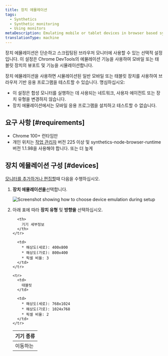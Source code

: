 ```yaml
---
title: 장치 에뮬레이션
tags:
  - Synthetics
  - Synthetic monitoring
  - Using monitors
metaDescription: Emulating mobile or tablet devices in browser based synthetic monitors
translationType: machine
---
```



장치 에뮬레이션은 단순하고 스크립팅된 브라우저 모니터에 사용할 수 있는 선택적 설정입니다. 이 설정은 Chrome DevTools의 에뮬레이션 기능을 사용하여 모바일 또는 태블릿 장치의 뷰포트 및 기능을 시뮬레이션합니다.

장치 에뮬레이션을 사용하면 시뮬레이션된 일반 모바일 또는 태블릿 장치를 사용하여 브라우저 기반 응용 프로그램을 테스트할 수 있습니다. 명심하십시오:

* 이 설정은 합성 모니터를 실행하는 데 사용되는 네트워크, 사용자 에이전트 또는 장치 유형을 변경하지 않습니다.
* 장치 에뮬레이션에서는 모바일 응용 프로그램을 설치하고 테스트할 수 없습니다.

## 요구 사항 [#requirements]

* Chrome 100+ 런타임만
* 개인 위치는 [작업 관리자](/docs/synthetics/synthetic-monitoring/private-locations/job-manager-transition-guide) 버전 225 이상 및 synthetics-node-browser-runtime 버전 1.1.98을 사용해야 합니다. 또는 더 높게

## 장치 에뮬레이션 구성 [#devices]

[모니터를 추가하거나 편집할](/docs/synthetics/synthetic-monitoring/using-monitors/add-edit-monitors)때 다음을 수행하십시오.

1. **장치 에뮬레이션을**선택합니다.

   <img
     title="Screenshot showing how to choose device emulation during setup"
     alt="Screenshot showing how to choose device emulation during setup"
     src={syntheticDeviceEmulation}
   />

2. 아래 표에 따라 **장치 유형** 및 **방향을** 선택하십시오.

   <table>
     <thead>
       <tr>
         <th style={{ width: "200px" }}>
           기기 종류
         </th>

         <th>
           기기 세부정보
         </th>
       </tr>
     </thead>

     <tbody>
       <tr>
         <td>
           이동하는
         </td>

         <td>
           * 해상도(세로): 400x800
           * 해상도(가로): 800x400
           * 픽셀 비율: 3
         </td>
       </tr>

       <tr>
         <td>
           태블릿
         </td>

         <td>
           * 해상도(세로): 768x1024
           * 해상도(가로): 1024x768
           * 픽셀 비율: 2
         </td>
       </tr>
     </tbody>
   </table>